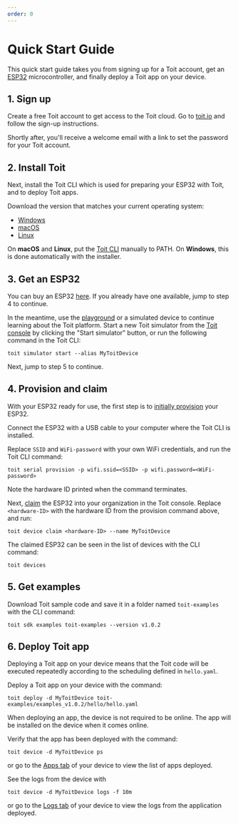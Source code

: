 ```yaml
---
order: 0
---
```


# Quick Start Guide

This quick start guide takes you from signing up for a Toit account, get an <a href="https://www.espressif.com/en/products/socs/esp32" target="_blank">ESP32</a> microcontroller, and finally deploy a Toit app on your device.

## 1. Sign up

Create a free Toit account to get access to the Toit cloud. Go to <a href="https://toit.io/#sign-up" target="_blank">toit.io</a> and follow the sign-up instructions.

Shortly after, you'll receive a welcome email with a link to set the password for your Toit account.

## 2. Install Toit

Next, install the Toit CLI which is used for preparing your ESP32 with Toit, and to deploy Toit apps.

Download the version that matches your current operating system:

- <a href="https://archive.toit.io/cli/latest/windows/installer" target="_blank">
    Windows
  </a>

- <a href="https://archive.toit.io/cli/latest/darwin" target="_blank">
    macOS
  </a>

- <a href="https://archive.toit.io/cli/latest/linux" target="_blank">
    Linux
  </a>

On **macOS** and **Linux**, put the [Toit CLI](installation/toitcli.md) manually to PATH. On **Windows**, this is done automatically with the installer.

## 3. Get an ESP32

You can buy an ESP32 <a href="https://www.digikey.com/en/products/detail/espressif-systems/ESP32-DEVKITC-32D/9356990" target="_blank">here</a>. If you already have one available, jump to step 4 to continue.

<Note title="Don't have an ESP32 yet?">

In the meantime, use the <a href="https://console.toit.io/playground" target="_blank">playground</a> or a simulated device to continue learning about the Toit platform. Start a new Toit simulator from the <a href="https://console.toit.io/" target="_blank">Toit console</a> by clicking the "Start simulator" button, or run the following command in the Toit CLI:

```
toit simulator start --alias MyToitDevice
```

Next, jump to step 5 to continue.

</Note>

## 4. Provision and claim

With your ESP32 ready for use, the first step is to [initially provision](getstarted/provision.md) your ESP32.

Connect the ESP32 with a USB cable to your computer where the Toit CLI is installed.

Replace `SSID` and `WiFi-password` with your own WiFi credentials, and run the Toit CLI command:

```
toit serial provision -p wifi.ssid=<SSID> -p wifi.password=<WiFi-password>
```

Note the hardware ID printed when the command terminates.

Next, [claim](getstarted/claim.md) the ESP32 into your organization in the Toit console. Replace `<hardware-ID>` with the hardware ID from the provision command above,
and run:

```
toit device claim <hardware-ID> --name MyToitDevice
```

The claimed ESP32 can be seen in the list of devices with the CLI command:

```
toit devices
```

## 5. Get examples

Download Toit sample code and save it in a folder named `toit-examples` with the CLI command:

```
toit sdk examples toit-examples --version v1.0.2
```

## 6. Deploy Toit app

Deploying a Toit app on your device means that the Toit code will be executed repeatedly according to the scheduling defined in `hello.yaml`.

Deploy a Toit app on your device with the command:

```
toit deploy -d MyToitDevice toit-examples/examples_v1.0.2/hello/hello.yaml
```

When deploying an app, the device is not required to be online. The app will be installed on the device when it comes online.

Verify that the app has been deployed with the command:

```
toit device -d MyToitDevice ps
```

or go to the <a href="https://console.toit.io/" target="_blank">Apps tab</a> of your device to view the list of apps deployed.

See the logs from the device with

```
toit device -d MyToitDevice logs -f 10m
```

or go to the <a href="https://console.toit.io/" target="_blank">Logs tab</a> of your device to view the logs from the application deployed.
